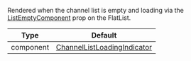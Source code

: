 Rendered when the channel list is empty and loading via the [ListEmptyComponent](https://reactnative.dev/docs/flatlist#listemptycomponent) prop on the FlatList.

| Type      | Default                                                                                                                                                           |
| --------- | ----------------------------------------------------------------------------------------------------------------------------------------------------------------- |
| component | [ChannelListLoadingIndicator](https://github.com/GetStream/stream-chat-react-native/blob/main/package/src/components/ChannelList/ChannelListLoadingIndicator.tsx) |

